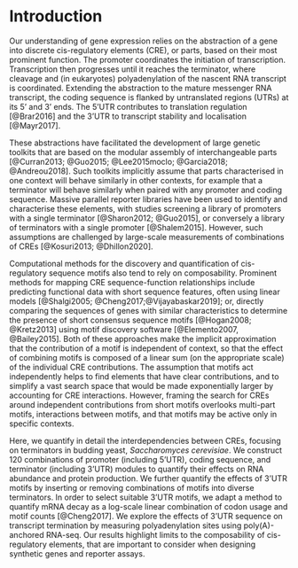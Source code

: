# Introduction

Our understanding of gene expression relies on the abstraction of a gene into discrete cis-regulatory elements (CRE), or parts, based on their most prominent function.
The promoter coordinates the initiation of transcription.
Transcription then progresses until it reaches the terminator, where cleavage and (in eukaryotes) polyadenylation of the nascent RNA transcript is coordinated.
Extending the abstraction to the mature messenger RNA transcript, the coding sequence is flanked by untranslated regions (UTRs) at its 5' and  3' ends.
The 5’UTR contributes to translation regulation [@Brar2016] and the 3’UTR to transcript stability and localisation [@Mayr2017].

These abstractions have facilitated the development of large genetic toolkits that are based on the modular assembly of interchangeable parts [@Curran2013; @Guo2015; @Lee2015moclo; @Garcia2018; @Andreou2018].
Such toolkits implicitly assume that parts characterised in one context will behave similarly in other contexts, for example that a terminator will behave similarly when paired with any promoter and coding sequence.
Massive parallel reporter libraries have been used to identify and characterise these elements, with studies screening a library of promoters with a single terminator [@Sharon2012; @Guo2015], or conversely a library of terminators with a single promoter [@Shalem2015].
However, such assumptions are challenged by large-scale measurements of combinations of CREs [@Kosuri2013; @Dhillon2020].  

Computational methods for the discovery and quantification of cis-regulatory sequence motifs also tend to rely on composability.
Prominent methods for mapping CRE sequence-function relationships include predicting functional data with short sequence features, often using linear models [@Shalgi2005; @Cheng2017;@Vijayabaskar2019]; or, directly comparing the sequences of genes with similar characteristics to determine the presence of short consensus sequence motifs [@Hogan2008; @Kretz2013] using motif discovery software [@Elemento2007, @Bailey2015].
Both of these approaches make the implicit approximation that the contribution of a motif is independent of context, so that the effect of combining motifs is composed of a linear sum (on the appropriate scale) of the individual CRE contributions. 
The assumption that motifs act independently helps to find elements that have clear contributions, and to simplify a vast search space that would be made exponentially larger by accounting for CRE interactions. 
However, framing the search for CREs around independent contributions from short motifs overlooks multi-part motifs, interactions between motifs, and that motifs may be active only in specific contexts.
\enlargethispage{-65.1pt}

Here, we quantify in detail the interdependencies between CREs, focusing on terminators in budding yeast, *Saccharomyces cerevisiae*.
We construct 120 combinations of promoter (including 5’UTR), coding sequence, and terminator (including 3’UTR) modules to quantify their effects on RNA abundance and protein production.
We further quantify the effects of 3'UTR motifs by inserting or removing combinations of motifs into diverse terminators. 
In order to select suitable 3’UTR motifs, we adapt a method to quantify mRNA decay as a log-scale linear combination of codon usage and motif counts [@Cheng2017].
We explore the effects of 3’UTR sequence on transcript termination by measuring polyadenylation sites using poly(A)-anchored RNA-seq.
Our results highlight limits to the composability of cis-regulatory elements, that are important to consider when designing synthetic genes and reporter assays.
